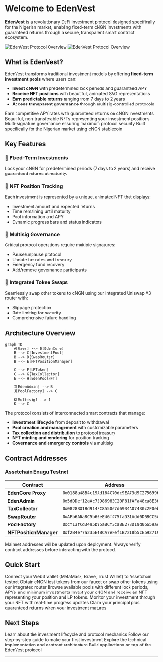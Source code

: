 # Welcome to EdenVest

**EdenVest** is a revolutionary DeFi investment protocol designed specifically for the Nigerian market, enabling fixed-term cNGN investments with guaranteed returns through a secure, transparent smart contract ecosystem.

<img
  className="block dark:hidden"
  src="/images/hero.png"
  alt="EdenVest Protocol Overview"
/>
<img
  className="hidden dark:block"
  src="/images/hero.png"
  alt="EdenVest Protocol Overview"
/>

## What is EdenVest?

EdenVest transforms traditional investment models by offering **fixed-term investment pools** where users can:

- **Invest cNGN** with predetermined lock periods and guaranteed APY
- **Receive NFT positions** with beautiful, animated SVG representations
- **Earn predictable returns** ranging from 7 days to 2 years
- **Access transparent governance** through multisig-controlled protocols

<CardGroup cols={2}>
  <Card
    title="High Yields"
    icon="chart-line"
    href="/guides/investing"
  >
    Earn competitive APY rates with guaranteed returns on cNGN investments
  </Card>
  <Card
    title="NFT Positions"
    icon="image"
    href="/guides/nft-positions"
  >
    Beautiful, non-transferable NFTs representing your investment positions
  </Card>
  <Card
    title="Multisig Security"
    icon="shield-halved"
    href="/protocol/security"
  >
    Multi-signature governance ensuring maximum protocol security
  </Card>
  <Card
    title="Nigerian Focus"
    icon="naira-sign"
    href="/protocol/tokenomics"
  >
    Built specifically for the Nigerian market using cNGN stablecoin
  </Card>
</CardGroup>

## Key Features

### 🎯 **Fixed-Term Investments**
Lock your cNGN for predetermined periods (7 days to 2 years) and receive guaranteed returns at maturity.

### 🎨 **NFT Position Tracking**
Each investment is represented by a unique, animated NFT that displays:
- Investment amount and expected returns
- Time remaining until maturity
- Pool information and APY
- Dynamic progress bars and status indicators

### 🔐 **Multisig Governance**
Critical protocol operations require multiple signatures:
- Pause/unpause protocol
- Update tax rates and treasury
- Emergency fund recovery
- Add/remove governance participants

### 💱 **Integrated Token Swaps**
Seamlessly swap other tokens to cNGN using our integrated Uniswap V3 router with:
- Slippage protection
- Rate limiting for security
- Comprehensive failure handling

## Architecture Overview

```mermaid
graph TD
    A[User] --> B[EdenCore]
    B --> C[InvestmentPool]
    B --> D[SwapRouter]
    B --> E[NFTPositionManager]
    
    C --> F[LPToken]
    C --> G[TaxCollector]
    E --> H[EdenPoolNFT]
    
    I[EdenAdmin] --> B
    J[PoolFactory] --> C
    
    K[Multisig] --> I
    K --> C
```

The protocol consists of interconnected smart contracts that manage:

- **Investment lifecycle** from deposit to withdrawal
- **Pool creation and management** with customizable parameters  
- **Tax collection and distribution** to protocol treasury
- **NFT minting and rendering** for position tracking
- **Governance and emergency controls** via multisig

## Contract Addresses

### Assetchain Enugu Testnet

| Contract | Address |
|----------|---------|
| **EdenCore Proxy** | `0x0188a48B4c19Ad164C70dc9EA73d9C275699679F` |
| **EdenAdmin** | `0x5dDDef12aAc72986983C20F81fAFa48ca8E36cF4` |
| **TaxCollector** | `0x0828381Bd914FC8550e7d6934A07430c2F0ebcbf` |
| **SwapRouter** | `0xAFb6ADa8C5b66eE46f475faD31Add0D5BCC5A745` |
| **PoolFactory** | `0xcf13fCd3495b95aBCf3ca8E278D19d05659ac435` |
| **NFTPositionManager** | `0xf2B4e77a235E4BCA7eFef1B7218b5cE592719826` |

<Note>
Mainnet addresses will be updated upon deployment. Always verify contract addresses before interacting with the protocol.
</Note>

## Quick Start

<AccordionGroup>
  <Accordion title="1. Connect Your Wallet">
    Connect your Web3 wallet (MetaMask, Brave, Trust Wallet) to Assetchain testnet
  </Accordion>
  
  <Accordion title="2. Get Test Tokens">
    Obtain cNGN test tokens from our faucet or swap other tokens using our integrated router
  </Accordion>
  
  <Accordion title="3. Choose an Investment Pool">
    Browse available pools with different lock periods, APYs, and minimum investments
  </Accordion>
  
  <Accordion title="4. Make Your Investment">
    Invest your cNGN and receive an NFT representing your position and LP tokens.
  </Accordion>
  
  <Accordion title="5. Track Your Position">
    Monitor your investment through your NFT with real-time progress updates
  </Accordion>
  
  <Accordion title="6. Withdraw at Maturity">
    Claim your principal plus guaranteed returns when your investment matures
  </Accordion>
</AccordionGroup>

## Next Steps

<CardGroup cols={2}>
  <Card
    title="How It Works"
    icon="gear"
    href="/how-it-works"
  >
    Learn about the investment lifecycle and protocol mechanics
  </Card>
  <Card
    title="Start Investing"
    icon="rocket"
    href="/guides/investing"
  >
    Follow our step-by-step guide to make your first investment
  </Card>
  <Card
    title="Smart Contracts"
    icon="code"
    href="/contracts/overview"
  >
    Explore the technical implementation and contract architecture
  </Card>
  <Card
    title="Integration Guide"
    icon="plug"
    href="/api/overview"
  >
    Build applications on top of the EdenVest protocol
  </Card>
</CardGroup>

---

<Snippet file="support-footer.mdx" />